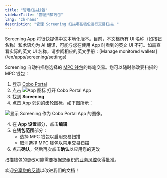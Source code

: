 ```yaml
---
title: "管理扫描钱包"
sidebarTitle: "管理扫描钱包"
lang: "zh-hans"
description: "管理 Screening 扫描哪些钱包进行交易扫描。"
---
```


<Note>
Screening App 将很快提供中文本地化版本。目前，本文档所有 UI 名称（如按钮名称）和术语均为 AI 翻译，可能与您在使用 App 时看到的英文 UI 不符。如需查看实际的英文 UI 名称，请参阅相应的英文手册：[Manage monitored wallets](/en/apps/screening/settings)
</Note>

Screening 自动扫描您选择的 [MPC 钱包](/cn/portal/mpc-wallets/introduction)的每笔交易。您可以随时修改要扫描的 MPC 钱包：

1. 登录 [Cobo Portal](https://portal.cobo.com/login)
2. 点击 <img src="/en/images/common/icon_apps.svg" className="icon" alt="App 图标"/> 打开 Cobo Portal App
3. 找到 **Screening**
4. 点击 App 旁边的齿轮图标，如下图所示：

<img src="/en/images/portal-apps/screening/screening-apps-page.png" className="screenshot_full_screen" alt="显示 Screening 作为 Cobo Portal App 的图像。"/>

4. 在 **App 设置**部分，点击**编辑**
5. 在**钱包范围**部分：
   - 选择 MPC 钱包以启用交易扫描
   - 取消选择 MPC 钱包以禁用交易扫描
6. 点击**确认**，然后再次点击**确认**以应用您的更改

<Note>扫描钱包的更改可能需要根据您组织的[业务风控](/cn/portal/organization/governance-intro)获得批准。</Note>

<Tip>欢迎[分享您的反馈](https://forms.zohopublic.com/cobo/form/DocumentFeedbackForm/formperma/QvLOhxJv1_JMsJ-1dleZ8Itb_7rzN-LtgvsDdxosoVI?referrername=manuals)以改进我们的文档！</Tip>
